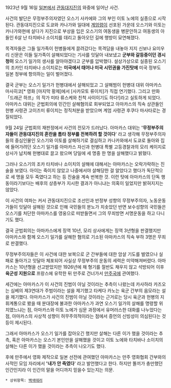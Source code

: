 1923년 9월 16일 [[일본]]에서 [[관동대지진]]의 와중에 일어난 사건.

사건의 발단은 무정부주의자였던 오스기 사카에와 그의 부인 이토 노에의 실종으로 시작된다. 관동대지진으로 도쿄와 카나가와 일대에 [[계엄령]]이 선포된 가운데 오스기와 이토는 카나가와현에 살다가 지진으로 부상을 입은 오스기의 여동생을 병문안하고 여동생의 아들인 6살 난 타치바나 소이치를 데리고 돌아오던 길에 행방이 묘연해졌다.

목격자들은 그들 일가족이 헌병들에게 끌려갔다는 목격담을 내놓아 지지 신보나 요미우리 신문은 이들 일가족이 살해되었다는 기사를 잇달아 내보냈고 '''군부와 갈등중이던 경시청이''' 오스기 일가의 생사를 알아야겠다고 군부를 압박했다. 설상가상으로 실종된 오스기의 조카인 타치바나 소이치로는 '''미국에서 태어나 미국 시민권을 가진탓에''' 미국 정부도 일본 정부에 항의하는 일이 벌어졌다. 

결국 군부는 오스기 일가가 헌병대에서 살해되었고 그 살해범이 헌병대 대위 아마카스 마사히코[* 영화 [마지막 황제]에서 [사카모토 류이치]가 직접 연기했다. 그리고 만화 「드래곤 하프」의 작가 미타 류스케와 친척 사이이기도 하다!]라고 실토하게 되었다. 아마카스 대위는 군법회의에 민간인 살해혐의로 회부되었고 아마카스의 직속 상관들인 헌병 사령관 고이즈미 류이치는 정직처분을 받았으며 계엄 사령관 후쿠다 마사타로는 경질되었다.

9월 24일 군법회의 재판정에서 사건의 전모가 드러났다. 아마카스 대위는 ''''무정부주의자들이 관동대지진의 혼란을 틈타 정부를 전복하려 할 것이다'''' 라고 생각해 무정부주의자들의 중심인물인 오스기와 이토를 살해하기로 결심하고 카나카와에서 도쿄로 돌아와 집에 들어가려던 오스기 일가를 아마카스 자신과 헌병대 특별 고등경찰과의 모리 케이지로 상사가 납치해 헌병대로 끌고 왔으며 당일에 세 명중 한 명을 살해했다고 밝혔다.

그러나 오스기의 조카 타치바나 소이치의 살해에 대해서는 아마카스는 오락가락하는 진술을 보였다. 아이는 죽이지 않았고 나중에서야 살해당한 걸 알았다고 했다가 독단적으로 세 명을 모두 죽였다고 하는 등 진술을 계속 번복한 것. 이런 탓에 아마카스의 단독 행동이라기보다는 배후의 상층부가 지시한 결과가 아니냐는 의혹이 일었지만 밝혀지지는 않았다.

이 사건의 여파는 커서 관동대지진으로 조선인과 반정부 성향의 무정부주의자, 노동운동가들이 잇달아 살해된 것으로 인해 국민들의 분노가 치솟았던 반면 보수성향의 국민들은 오스기를 처단한 아마카스를 영웅으로 떠받들면서 그의 무죄방면 서명운동을 하고 다니기도 했다.

결국 군법회의는 아마카스에게 징역 10년, 모리 상사에게는 징역 3년형을 판결했지만 아마카스와 함께 오스기 일가를 살해한 혐의로 기소된 아마카스의 직속 부하 3명은 무죄로 판결했다.

무정부주의자들은 이 사건에 대한 보복으로 군 간부들에 대한 암살 기도를 벌였으나 실패로 돌아가고 잇달아 체포되어 사실상 무정부주의 운동의 세력은 미약해져버렸다. 아마카스는 10년형을 선고받았지만 1926년에 채 형기를 절반도 채우지 않고 석방되어 이후 '''육군성 지원으로''' 프랑스에 유학한 뒤 만주로 건너가서 [[만주국]]에 관여했다.

세간에는 아마카스가 이 사건의 진범이 아닐 것이라는 추측이 나왔는데 카사하라 카즈오는 심베의 제3연대가 주범이라는 설을 제기했고 타케다 카노는 육군 간부의 음모라는 설을 제기했다. 아마카스가 사건의 진범이 아닐 것이라는 근거로는 당시 육군과 헌병의 지휘계통으로 봤을 때 분대장에 불과한 아마카스가 과연 오스기 일가의 살해를 명령할 위치였느냐는 점, 아마카스와 이토 노에가 심문 과정에서 유머러스한 대화를 나누었다는 점, 아마카스의 사상적 성향이 허무주의적이라는 점에서 증언의 신빙성이 의심된다는 것 등이 제시된다.

그래서 아마카스가 오스기 일가를 잡아오긴 했지만 살해는 다른 이가 했을 것이라는 추측, 혹은 아마카스는 오스기 본인만을 살해했을 것이고 이토 노에와 타치바나 소이치의 살해는 다른 이가 했을 것이라는 추측이 나오기도 했다.

후에 만주에서 영화 제작으로 일본 선전에 관여했던 아마카스는 만주 영화협회 간부와의 사적인 모임 자리에서 ''''내가 안 죽였다'''' 라고 발언했다고 한다. 하지만 똘끼가 충만했던 인간인지라 이 인간의 말을 어디까지 믿을수 있는지는 의문.

 * 상위항목: [[백색테러]]

